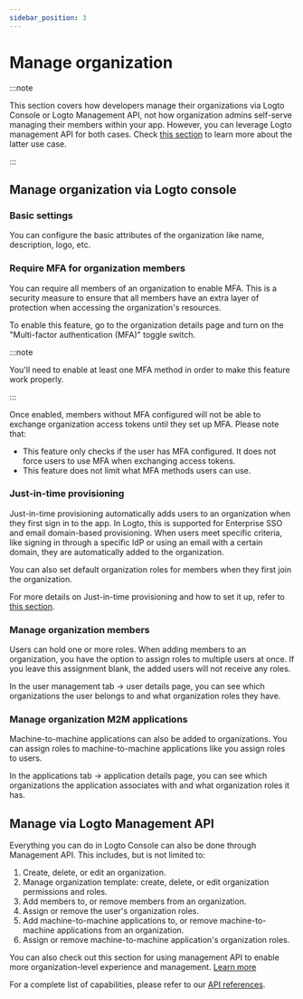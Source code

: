 ```yaml
---
sidebar_position: 3
---
```


# Manage organization

:::note

This section covers how developers manage their organizations via Logto Console or Logto Management API, not how organization admins self-serve managing their members within your app.
However, you can leverage Logto management API for both cases. Check [this section](/end-user-flows/organization-experience/organization-management) to learn more about the latter use case.

:::

## Manage organization via Logto console

### Basic settings

You can configure the basic attributes of the organization like name, description, logo, etc.

### Require MFA for organization members

You can require all members of an organization to enable MFA. This is a security measure to ensure that all members have an extra layer of protection when accessing the organization's resources.

To enable this feature, go to the organization details page and turn on the "Multi-factor authentication (MFA)" toggle switch.

:::note

You'll need to enable at least one MFA method in order to make this feature work properly.

:::

Once enabled, members without MFA configured will not be able to exchange organization access tokens until they set up MFA. Please note that:

- This feature only checks if the user has MFA configured. It does not force users to use MFA when exchanging access tokens.
- This feature does not limit what MFA methods users can use.

### Just-in-time provisioning

Just-in-time provisioning automatically adds users to an organization when they first sign in to the app. In Logto, this is supported for Enterprise SSO and email domain-based provisioning. When users meet specific criteria, like signing in through a specific IdP or using an email with a certain domain, they are automatically added to the organization.

You can also set default organization roles for members when they first join the organization.

For more details on Just-in-time provisioning and how to set it up, refer to [this section](/organizations/just-in-time-provisioning).

### Manage organization members

Users can hold one or more roles. When adding members to an organization, you have the option to assign roles to multiple users at once. If you leave this assignment blank, the added users will not receive any roles.

In the user management tab -> user details page, you can see which organizations the user belongs to and what organization roles they have.

### Manage organization M2M applications

Machine-to-machine applications can also be added to organizations. You can assign roles to machine-to-machine applications like you assign roles to users.

In the applications tab -> application details page, you can see which organizations the application associates with and what organization roles it has.

## Manage via Logto Management API

Everything you can do in Logto Console can also be done through Management API. This includes, but is not limited to:

1. Create, delete, or edit an organization.
2. Manage organization template: create, delete, or edit organization permissions and roles.
3. Add members to, or remove members from an organization.
4. Assign or remove the user's organization roles.
5. Add machine-to-machine applications to, or remove machine-to-machine applications from an organization.
6. Assign or remove machine-to-machine application's organization roles.

You can also check out this section for using management API to enable more organization-level experience and management. [Learn more](/end-user-flows/organization-experience)

For a complete list of capabilities, please refer to our [API references](https://openapi.logto.io/group/endpoint-organizations).
